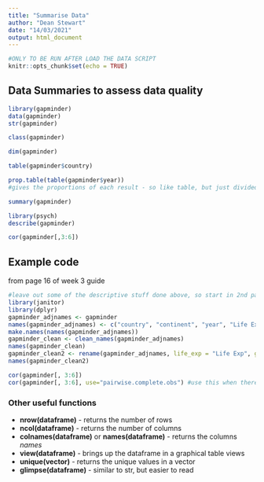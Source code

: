 ```yaml
---
title: "Summarise Data"
author: "Dean Stewart"
date: "14/03/2021"
output: html_document
---
```


```r
#ONLY TO BE RUN AFTER LOAD THE DATA SCRIPT
knitr::opts_chunk$set(echo = TRUE)
```

## Data Summaries to assess data quality

```r
library(gapminder)
data(gapminder)
str(gapminder)
```

```r
class(gapminder)
```

```r
dim(gapminder)
```

```r
table(gapminder$country)
```

```r
prop.table(table(gapminder$year))
#gives the proportions of each result - so like table, but just divided by total count
```

```r
summary(gapminder)
```

```r
library(psych)
describe(gapminder)
```

```r
cor(gapminder[,3:6])
```
## Example code
from page 16 of week 3 guide

```r
#leave out some of the descriptive stuff done above, so start in 2nd para
library(janitor)
library(dplyr)
gapminder_adjnames <- gapminder
names(gapminder_adjnames) <- c("country", "continent", "year", "Life Exp", "population", "Gdp Per cap")
make.names(names(gapminder_adjnames))
gapminder_clean <- clean_names(gapminder_adjnames)
names(gapminder_clean)
gapminder_clean2 <- rename(gapminder_adjnames, life_exp = "Life Exp", gdp_per_cap = "Gdp Per cap")
names(gapminder_clean2)
```

```r
cor(gapminder[, 3:6])
cor(gapminder[, 3:6], use="pairwise.complete.obs") #use this when there are NAs in the data
```

### Other useful functions
* **nrow(dataframe)** - returns the number of rows
* **ncol(dataframe)** - returns the number of columns
* **colnames(dataframe)** or **names(dataframe)** - returns the columns *names*
* **view(dataframe)** - brings up the dataframe in a graphical table views
* **unique(vector)** - returns the unique values in a vector
* **glimpse(dataframe)** - similar to str, but easier to read


